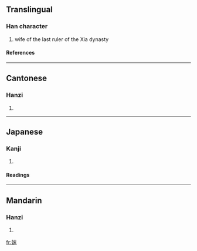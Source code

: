 ==Translingual==
===Han character===
{{Han char|rn=38|rad=女|as=05|sn=8|four=4549<sub>0</sub>|canj=女木十 (VDJ)}}
# wife of the last ruler of the Xia dynasty
====References====
{{Han ref|kx=0257.290|dkj=06139|dj=0522.240|hdz=21034.070|uh=59BA|ud=22970|bh=CC45|bd=52293}}
----
==Cantonese==
===Hanzi===
{{yue-hanzi|jyut=|y=mut6}}
# {{defn|Cantonese}}
----
==Japanese==
===Kanji===
{{ja-kanji|grade=|rs=女05}}
# {{defn|Japanese}} 
====Readings====
{{ja-readings|on=[[ばつ]] (batsu), [[まち]] (machi), [[まつ]] (matsu)|kun=[[あざな]] (azana)}}
----
==Mandarin==
===Hanzi===
{{cmn-hanzi|pin=[[mò]] ([[mo4]])|wg=mo<sup>4</sup>}}
# {{defn|Mandarin}}

[[fr:妺]]